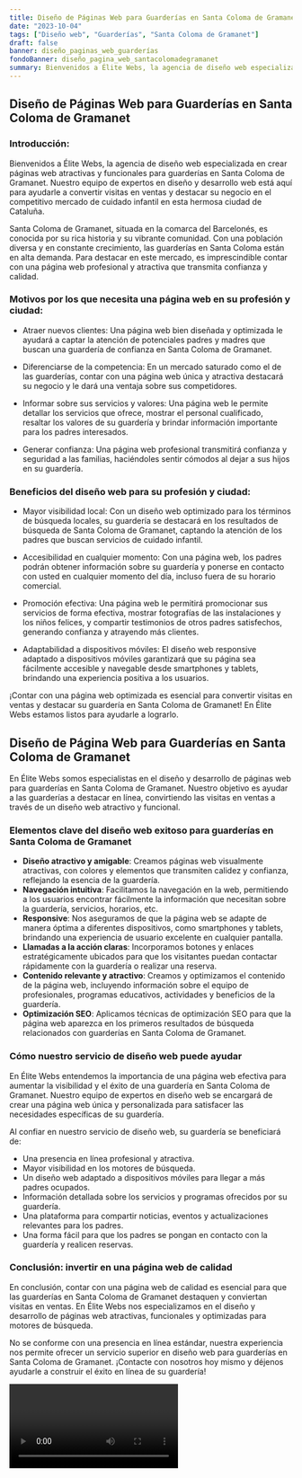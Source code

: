 ```yaml
---
title: Diseño de Páginas Web para Guarderías en Santa Coloma de Gramanet
date: "2023-10-04"
tags: ["Diseño web", "Guarderías", "Santa Coloma de Gramanet"]
draft: false
banner: diseño_paginas_web_guarderías
fondoBanner: diseño_pagina_web_santacolomadegramanet
summary: Bienvenidos a Élite Webs, la agencia de diseño web especializada en crear páginas web atractivas y funcionales para guarderías en Santa Coloma de Gramanet. Nuestro equipo de expertos en diseño y desarrollo web está aquí para ayudarle a convertir visitas en ventas y destacar su negocio en el competitivo mercado de cuidado infantil en esta hermosa ciudad de Cataluña.
---
```



## Diseño de Páginas Web para Guarderías en Santa Coloma de Gramanet

### Introducción:

Bienvenidos a Élite Webs, la agencia de diseño web especializada en crear páginas web atractivas y funcionales para guarderías en Santa Coloma de Gramanet. Nuestro equipo de expertos en diseño y desarrollo web está aquí para ayudarle a convertir visitas en ventas y destacar su negocio en el competitivo mercado de cuidado infantil en esta hermosa ciudad de Cataluña.

Santa Coloma de Gramanet, situada en la comarca del Barcelonés, es conocida por su rica historia y su vibrante comunidad. Con una población diversa y en constante crecimiento, las guarderías en Santa Coloma están en alta demanda. Para destacar en este mercado, es imprescindible contar con una página web profesional y atractiva que transmita confianza y calidad.

### Motivos por los que necesita una página web en su profesión y ciudad:

- Atraer nuevos clientes: Una página web bien diseñada y optimizada le ayudará a captar la atención de potenciales padres y madres que buscan una guardería de confianza en Santa Coloma de Gramanet.

- Diferenciarse de la competencia: En un mercado saturado como el de las guarderías, contar con una página web única y atractiva destacará su negocio y le dará una ventaja sobre sus competidores.

- Informar sobre sus servicios y valores: Una página web le permite detallar los servicios que ofrece, mostrar el personal cualificado, resaltar los valores de su guardería y brindar información importante para los padres interesados.

- Generar confianza: Una página web profesional transmitirá confianza y seguridad a las familias, haciéndoles sentir cómodos al dejar a sus hijos en su guardería.

### Beneficios del diseño web para su profesión y ciudad:

- Mayor visibilidad local: Con un diseño web optimizado para los términos de búsqueda locales, su guardería se destacará en los resultados de búsqueda de Santa Coloma de Gramanet, captando la atención de los padres que buscan servicios de cuidado infantil.

- Accesibilidad en cualquier momento: Con una página web, los padres podrán obtener información sobre su guardería y ponerse en contacto con usted en cualquier momento del día, incluso fuera de su horario comercial.

- Promoción efectiva: Una página web le permitirá promocionar sus servicios de forma efectiva, mostrar fotografías de las instalaciones y los niños felices, y compartir testimonios de otros padres satisfechos, generando confianza y atrayendo más clientes.

- Adaptabilidad a dispositivos móviles: El diseño web responsive adaptado a dispositivos móviles garantizará que su página sea fácilmente accesible y navegable desde smartphones y tablets, brindando una experiencia positiva a los usuarios.

¡Contar con una página web optimizada es esencial para convertir visitas en ventas y destacar su guardería en Santa Coloma de Gramanet! En Élite Webs estamos listos para ayudarle a lograrlo.

<GifSeo />

<Cta />

## Diseño de Página Web para Guarderías en Santa Coloma de Gramanet

En Élite Webs somos especialistas en el diseño y desarrollo de páginas web para guarderías en Santa Coloma de Gramanet. Nuestro objetivo es ayudar a las guarderías a destacar en línea, convirtiendo las visitas en ventas a través de un diseño web atractivo y funcional.

### Elementos clave del diseño web exitoso para guarderías en Santa Coloma de Gramanet

- **Diseño atractivo y amigable**: Creamos páginas web visualmente atractivas, con colores y elementos que transmiten calidez y confianza, reflejando la esencia de la guardería.
- **Navegación intuitiva**: Facilitamos la navegación en la web, permitiendo a los usuarios encontrar fácilmente la información que necesitan sobre la guardería, servicios, horarios, etc.
- **Responsive**: Nos aseguramos de que la página web se adapte de manera óptima a diferentes dispositivos, como smartphones y tablets, brindando una experiencia de usuario excelente en cualquier pantalla.
- **Llamadas a la acción claras**: Incorporamos botones y enlaces estratégicamente ubicados para que los visitantes puedan contactar rápidamente con la guardería o realizar una reserva.
- **Contenido relevante y atractivo**: Creamos y optimizamos el contenido de la página web, incluyendo información sobre el equipo de profesionales, programas educativos, actividades y beneficios de la guardería.
- **Optimización SEO**: Aplicamos técnicas de optimización SEO para que la página web aparezca en los primeros resultados de búsqueda relacionados con guarderías en Santa Coloma de Gramanet.

### Cómo nuestro servicio de diseño web puede ayudar

En Élite Webs entendemos la importancia de una página web efectiva para aumentar la visibilidad y el éxito de una guardería en Santa Coloma de Gramanet. Nuestro equipo de expertos en diseño web se encargará de crear una página web única y personalizada para satisfacer las necesidades específicas de su guardería.

Al confiar en nuestro servicio de diseño web, su guardería se beneficiará de:

- Una presencia en línea profesional y atractiva.
- Mayor visibilidad en los motores de búsqueda.
- Un diseño web adaptado a dispositivos móviles para llegar a más padres ocupados.
- Información detallada sobre los servicios y programas ofrecidos por su guardería.
- Una plataforma para compartir noticias, eventos y actualizaciones relevantes para los padres.
- Una forma fácil para que los padres se pongan en contacto con la guardería y realicen reservas.

### Conclusión: invertir en una página web de calidad

En conclusión, contar con una página web de calidad es esencial para que las guarderías en Santa Coloma de Gramanet destaquen y conviertan visitas en ventas. En Élite Webs nos especializamos en el diseño y desarrollo de páginas web atractivas, funcionales y optimizadas para motores de búsqueda.

No se conforme con una presencia en línea estándar, nuestra experiencia nos permite ofrecer un servicio superior en diseño web para guarderías en Santa Coloma de Gramanet. ¡Contacte con nosotros hoy mismo y déjenos ayudarle a construir el éxito en línea de su guardería!

<Video />

<CtaBot job="Guarderías" city="Santa Coloma de Gramanet" />

<Gmaps query="Santa Coloma de Gramanet+españa+maps" />

